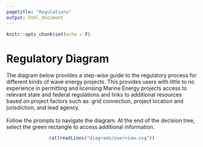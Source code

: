 ```yaml
---
pagetitle: "Regulations"
output: html_document
---
```


```r
knitr::opts_chunk$set(echo = F)
```

# Regulatory Diagram
The diagram below provides a step-wise guide to the regulatory process for different kinds of wave energy projects. This provides users with little to no experience in permitting and licensing Marine Energy projects access to relevant state and federal regulations and links to additional resources based on project factors such as: grid connection, project location and jurisdiction, and lead agency.
<br>
<br>
Follow the prompts to navigate the diagram. At the end of the decision tree, select the green rectangle to access additional information. 
<br>
<center>
```r
cat(readLines("diagrams/overview.svg"))
```
</center>

<br/>
<br/>


